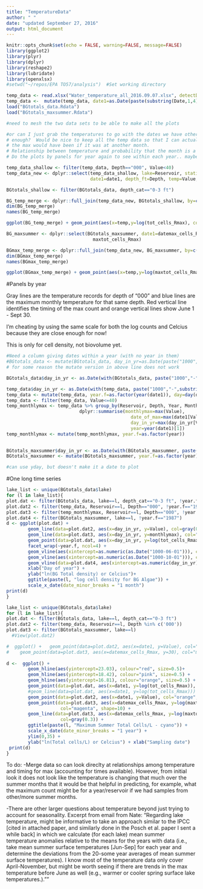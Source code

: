 ```yaml
---
title: "TemperatureData"
author: " "
date: "updated September 27, 2016"
output: html_document
---
```


```r
knitr::opts_chunk$set(echo = FALSE, warning=FALSE, message=FALSE)
library(ggplot2)
library(plyr)
library(dplyr)
library(reshape2)
library(lubridate)
library(openxlsx)
#setwd("~/repos/EPA TO57/analysis")  #Set working directory
```

```r
temp_data <- read.xlsx("Water_temperature_all_2016.09.07.xlsx", detectDates=TRUE)
temp_data <-  mutate(temp_data, date1=as.Date(paste(substring(Date,1,4),"-", substring(Date,5,6),"-", substring(Date,7,8), sep="")))
load("BGtotals_data.Rdata")
load("BGtotals_maxsummer.Rdata")
```




```r
#need to mesh the two data sets to be able to make all the plots

#or can I just grab the temperatures to go with the dates we have other samples easily
# enough?  Would be nice to keep all the temp data so that I can actually predict what
# the max would have been if it was at another month.
# Relationship between temperature and probability that the month is a maximum?  Not enough to do this, but can certainly look at relationship between temperature and counts when we actually have counts 
# Do the plots by panels for year again to see within each year.. maybe can just add the temperature data?

temp_data_shallow <- filter(temp_data, Depth=="000", Value<40)
temp_data_new <- dplyr::select(temp_data_shallow, lake=Reservoir, station=Station, year=Year,
                               date1=date1, depth_ft=Depth, temp=Value, units=Units)

BGtotals_shallow <- filter(BGtotals_data, depth_cat=="0-3 ft")

BG_temp_merge <- dplyr::full_join(temp_data_new, BGtotals_shallow, by=c("date1", "lake", "station", "year"))
dim(BG_temp_merge)
names(BG_temp_merge)

ggplot(BG_temp_merge) + geom_point(aes(x=temp,y=log(tot_cells_Rmax), colour=lake))
```

```r
BG_maxsummer <- dplyr::select(BGtotals_maxsummer, date1=datemax_cells_Rmax, lake=lake,
                                maxtot_cells_Rmax)

BGmax_temp_merge <- dplyr::full_join(temp_data_new, BG_maxsummer, by=c("date1", "lake"))
dim(BGmax_temp_merge)
names(BGmax_temp_merge)

ggplot(BGmax_temp_merge) + geom_point(aes(x=temp,y=log(maxtot_cells_Rmax), colour=lake))
```


#Panels by year

Gray lines are the temperature records for depth of "000" and blue lines are the maximum monthly temperature for that same depth.  Red vertical line identifies the timing of the max count and orange vertical lines show June 1 - Sept 30.

I'm cheating by using the same scale for both the log counts and Celcius because they are close enough for now!

This is only for cell density, not biovolume yet.

```r
#Need a column giving dates within a year (with no year in them)
#BGtotals_data <- mutate(BGtotals_data, day_in_yr=as.Date(paste("1000","-",substring(date1,6,10), sep="")))
# for some reason the mutate version in above line does not work

BGtotals_data$day_in_yr <- as.Date(with(BGtotals_data, paste("1000","-",substring(date1,6,10), sep="")))

temp_data$day_in_yr <- as.Date(with(temp_data, paste("1000","-",substring(date1,6,10), sep="")))
temp_data <- mutate(temp_data, year.f=as.factor(year(date1)), day=day(date1))
temp_data <- filter(temp_data, Value<=40)
temp_monthlymax <- temp_data %>% group_by(Reservoir, Depth, Year, Month) %>%    
                           dplyr::summarise(monthlymax=max(Value), 
                                              date_of_max=max(date1[Value==max(Value)]),
                                              day_in_yr=max(day_in_yr[Value==max(Value)]), 
                                              year=year(date1)[1])
temp_monthlymax <- mutate(temp_monthlymax, year.f=as.factor(year))
            

BGtotals_maxsummer$day_in_yr <- as.Date(with(BGtotals_maxsummer, paste("1000","-",substring(datemax_cells_Rmax,6,10), sep="")))
BGtotals_maxsummer <- mutate(BGtotals_maxsummer, year.f=as.factor(year))

#can use yday, but doesn't make it a date to plot
```

#One long time series

```r
lake_list <- unique(BGtotals_data$lake)
for (l in lake_list){
plot.dat <- filter(BGtotals_data, lake==l, depth_cat=="0-3 ft", !year.f=="1987")
plot.dat2 <- filter(temp_data, Reservoir==l, Depth=="000", !year.f=="1987")
plot.dat3 <- filter(temp_monthlymax, Reservoir==l, Depth=="000", !year.f=="1987")
plot.dat4 <- filter(BGtotals_maxsummer, lake==l, !year.f=="1987")
d <- ggplot(plot.dat) + 
        geom_line(data=plot.dat2, aes(x=day_in_yr, y=Value), col=gray(0.5)) +
        geom_line(data=plot.dat3, aes(x=day_in_yr, y=monthlymax), col="blue") +
        geom_point(data=plot.dat, aes(x=day_in_yr, y=log(tot_cells_Rmax), group=year.f, colour=station)) +
        facet_wrap(~year.f, ncol=4) +
        geom_vline(aes(xintercept=as.numeric(as.Date("1000-06-01"))), colour="orange", size=0.5) +
        geom_vline(aes(xintercept=as.numeric(as.Date("1000-10-01"))), colour="orange", size=0.5) +
        geom_vline(data=plot.dat4, aes(xintercept=as.numeric(day_in_yr)), colour="red", size=1.0) +
        xlab("Day of year") +
        ylab("ln(BG Total density) or Celcius")+
        ggtitle(paste(l, "log cell density for BG Algae")) +
        scale_x_date(date_minor_breaks = "1 month")
print(d)
}
```


```r
lake_list <- unique(BGtotals_data$lake)
for (l in lake_list){
plot.dat <- filter(BGtotals_data, lake==l, depth_cat=="0-3 ft")
plot.dat2 <- filter(temp_data, Reservoir==l, Depth %in% c('000'))
plot.dat3 <- filter(BGtotals_maxsummer, lake==l)
  #View(plot.dat2)

#  ggplot() +   geom_point(data=plot.dat2, aes(x=date1, y=Value), col="orange", shape=16, size=1) +  geom_line(data=plot.dat2, aes(x=date1, y=Value), col=gray(0.3)) +
#    geom_point(data=plot.dat3, aes(x=datemax_cells_Rmax, y=30), col="magenta", shape=16) 
  
d <-  ggplot() + 
        geom_hline(aes(yintercept=23.03), colour="red", size=0.5)+
        geom_hline(aes(yintercept=18.42), colour="pink", size=0.5) +
        geom_hline(aes(yintercept=16.81), colour="orange", size=0.5) +
        geom_point(data=plot.dat, aes(x=date1, y=log(tot_cells_Rmax)), col=1, shape=1, size=2) +
        #geom_line(data=plot.dat, aes(x=date1, y=log(tot_cells_Rmax))) + 
        geom_point(data=plot.dat2, aes(x=date1, y=Value), col="orange", shape=16, size=1) +   geom_line(data=plot.dat2, aes(x=date1, y=Value), col="orange") +
        geom_point(data=plot.dat3, aes(x=datemax_cells_Rmax, y=log(maxtot_cells_Rmax)),
                    col="magenta", shape=10) +
        geom_line(data=plot.dat3, aes(x=datemax_cells_Rmax, y=log(maxtot_cells_Rmax)),
                    col=gray(0.3)) + 
        ggtitle(paste(l, "Maximum Summer Total Cells/L - cyano")) +
        scale_x_date(date_minor_breaks = "1 year") +
        ylim(0,35) +
        ylab("ln(Total cells/L) or Celcius") + xlab("Sampling date")
 print(d)
}
```

To do:
-Merge data so can look direclty at relationships among temperature and timing for max (accounting for times available).  However, from initial look it does not look like the temperature is changing that much over the summer months that it would be that helpful in predicting, for example, what the maximum count might be for a year/reservoir if we had samples from other/more summer months.

-There are other larger questions about temperature beyond just trying to account for seasonality.  Excerpt from email from Nate: "Regarding lake temperature, might be informative to take an approach similar to the IPCC [cited in attached paper, and similarly done in the Posch et al. paper I sent a while back] in which we calculate (for each lake) mean summer temperature anomalies relative to the means for the years with data (i.e., take mean summer surface temperatures [Jun-Sep] for each year and determine the deviations from the 20-some year averages of mean summer surface temperatures). I know most of the temperature data only cover April-November, but might be worth seeing if there are trends in the max temperature before June as well (e.g., warmer or cooler spring surface lake temperatures.).""
